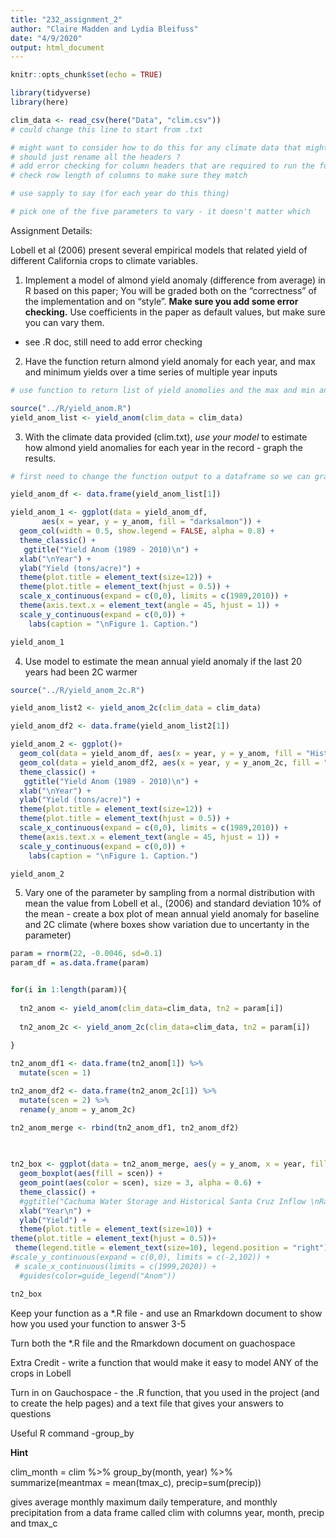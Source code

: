 ```yaml
---
title: "232_assignment_2"
author: "Claire Madden and Lydia Bleifuss"
date: "4/9/2020"
output: html_document
---
```


```r
knitr::opts_chunk$set(echo = TRUE)

library(tidyverse)
library(here)

clim_data <- read_csv(here("Data", "clim.csv"))
# could change this line to start from .txt
```

```r

# might want to consider how to do this for any climate data that might be input, in case the headers are not the same
# should just rename all the headers ?
# add error checking for column headers that are required to run the function
# check row length of columns to make sure they match 

# use sapply to say (for each year do this thing)

# pick one of the five parameters to vary - it doesn't matter which

```


Assignment Details:

Lobell et al (2006) present several empirical models that related yield of different California crops to climate variables.

1. Implement a model of almond yield anomaly (difference from average) in R based on this paper; You will be graded both on the “correctness” of the implementation and on “style”.  **Make sure you add some error checking.** Use coefficients in the paper as default values, but make sure you can vary them. 

- see .R doc, still need to add error checking

2. Have the function return almond yield anomaly for each year, and max and minimum yields over a time series of multiple year inputs

```r

# use function to return list of yield anomolies and the max and min anomoly over the time series

source("../R/yield_anom.R")
yield_anom_list <- yield_anom(clim_data = clim_data)

```



3. With the climate data provided (clim.txt), *use your model* to estimate how almond yield anomalies for each year in the record - graph the results.

```r
# first need to change the function output to a dataframe so we can graph it

yield_anom_df <- data.frame(yield_anom_list[1])


```


```r
yield_anom_1 <- ggplot(data = yield_anom_df, 
       aes(x = year, y = y_anom, fill = "darksalmon")) +
  geom_col(width = 0.5, show.legend = FALSE, alpha = 0.8) +
  theme_classic() +
   ggtitle("Yield Anom (1989 - 2010)\n") +
  xlab("\nYear") +
  ylab("Yield (tons/acre)") +
  theme(plot.title = element_text(size=12)) +
  theme(plot.title = element_text(hjust = 0.5)) + 
  scale_x_continuous(expand = c(0,0), limits = c(1989,2010)) +
  theme(axis.text.x = element_text(angle = 45, hjust = 1)) +
  scale_y_continuous(expand = c(0,0)) +
    labs(caption = "\nFigure 1. Caption.") 

yield_anom_1
```


4. Use model to estimate the mean annual yield anomaly if the last 20 years had been 2C warmer

```r

source("../R/yield_anom_2c.R")

yield_anom_list2 <- yield_anom_2c(clim_data = clim_data)

yield_anom_df2 <- data.frame(yield_anom_list2[1])


```

```r

yield_anom_2 <- ggplot()+
  geom_col(data = yield_anom_df, aes(x = year, y = y_anom, fill = "Historic Temp"), position = "dodge", width = 0.5, alpha = 0.8) +
  geom_col(data = yield_anom_df2, aes(x = year, y = y_anom_2c, fill = "2c Warmer"), position = "dodge", width = 0.5, alpha = 0.8) +
  theme_classic() +
   ggtitle("Yield Anom (1989 - 2010)\n") +
  xlab("\nYear") +
  ylab("Yield (tons/acre)") +
  theme(plot.title = element_text(size=12)) +
  theme(plot.title = element_text(hjust = 0.5)) + 
  scale_x_continuous(expand = c(0,0), limits = c(1989,2010)) +
  theme(axis.text.x = element_text(angle = 45, hjust = 1)) +
  scale_y_continuous(expand = c(0,0)) +
    labs(caption = "\nFigure 1. Caption.") 

yield_anom_2
```



5. Vary one of the parameter by sampling from a normal distribution with mean the value from Lobell et al., (2006) and standard deviation 10% of the mean -  create a box plot of  mean annual yield anomaly for baseline and 2C climate (where boxes show variation due to uncertanty in the parameter) 


```r

param = rnorm(22, -0.0046, sd=0.1)
param_df = as.data.frame(param)


for(i in 1:length(param)){
  
  tn2_anom <- yield_anom(clim_data=clim_data, tn2 = param[i])
  
  tn2_anom_2c <- yield_anom_2c(clim_data=clim_data, tn2 = param[i])
  
}

```

```r
tn2_anom_df1 <- data.frame(tn2_anom[1]) %>% 
  mutate(scen = 1)

tn2_anom_df2 <- data.frame(tn2_anom_2c[1]) %>% 
  mutate(scen = 2) %>% 
  rename(y_anom = y_anom_2c)

tn2_anom_merge <- rbind(tn2_anom_df1, tn2_anom_df2)
  
  
```


```r

tn2_box <- ggplot(data = tn2_anom_merge, aes(y = y_anom, x = year, fill = scen)) +
  geom_boxplot(aes(fill = scen)) +
  geom_point(aes(color = scen), size = 3, alpha = 0.6) +
  theme_classic() +
  #ggtitle("Cachuma Water Storage and Historical Santa Cruz Inflow \nRainy Season Relationship (1999 - 2017)\n") +
  xlab("Year\n") +
  ylab("Yield") + 
  theme(plot.title = element_text(size=10)) +
theme(plot.title = element_text(hjust = 0.5))+
 theme(legend.title = element_text(size=10), legend.position = "right") #+
#scale_y_continuous(expand = c(0,0), limits = c(-2,102)) +
 # scale_x_continuous(limits = c(1999,2020)) +
  #guides(color=guide_legend("Anom"))

tn2_box

```



Keep your function as a *.R file - and use an Rmarkdown document to show how you used your function to answer 3-5 

Turn both the *.R file and the Rmarkdown document on guachospace



Extra Credit - write a function that would make it easy to model ANY of the crops in Lobell 



Turn in on Gauchospace - the .R function, that you used in the project (and to create the help pages) and a text file that gives your answers to questions



Useful R command -group_by


**Hint**

clim_month = clim %>% group_by(month, year) %>% summarize(meantmax = mean(tmax_c), precip=sum(precip)) 

gives average monthly maximum daily temperature, and monthly precipitation from a data frame called clim  with columns year, month, precip and tmax_c


